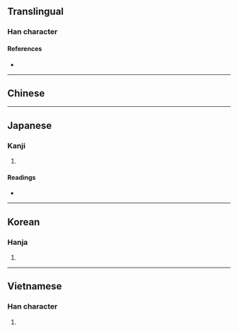 {{character info/new}}
{{also|信|𣁁}}
==Translingual==

===Han character===
{{Han char|rn=9|rad=人|as=04|sn=6|four=|canj=OYK|ids=⿰亻文}}

====References====
* {{Han ref|kx=0096.121|hdz=10125.051|uh=4F29|ud=20265}}

----

==Chinese==
{{zh-see|信|sgss}}

----

==Japanese==

===Kanji===
{{ja-kanji|grade=|rs=人04}}

# {{defn|lang=ja|sort=人04}}

====Readings====
* {{ja-readings|on=[[しん]] (shin)|kun=[[まこと]] (makoto), [[たより]] (tayori), [[まかせる]] (makaseru)}}

----

==Korean==

===Hanja===
{{ko-hanja|hangeul=신|rv=sin|mr=sin}}

# {{defn|lang=ko|sort=人04}}

----

==Vietnamese==

===Han character===
{{vi-hantu|[[nho]]|rs=人04}}

# {{defn|lang=vi|sort=人04}}